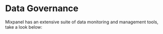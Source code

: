 
# Data Governance

Mixpanel has an extensive suite of data monitoring and management tools, take a look below:

<Cards>
  <Cards.Card icon title="Lexicon - Data Dictionary" href="/docs/data-governance/lexicon" />
  <Cards.Card icon title="Data Views & Classification" href="/docs/data-governance/data-views-and-classification" />
  <Cards.Card icon title="Data Standards" href="/docs/data-governance/data-standards" />  
  <Cards.Card icon title="Event Approval" href="/docs/data-governance/event-approval" />
  <Cards.Card icon title="Data Volume Monitoring" href="/docs/data-governance/data-volume-monitoring" />
  <Cards.Card icon title="Data Clean-Up" href="/docs/data-governance/data-clean-up" />  
</Cards>
